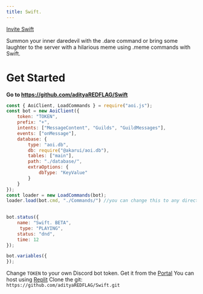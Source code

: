 ```yaml
---
title: Swift.
---
```

[Invite Swift](https://discord.com/api/oauth2/authorize?client_id=1143577502103650415&permissions=2048&scope=bot)

Summon your inner daredevil with the .dare command or bring some laughter to the server with a hilarious meme using .meme commands with Swift.

# Get Started
**Go to https://github.com/adityaREDFLAG/Swift**

```js filename="index.js"
const { AoiClient, LoadCommands } = require("aoi.js");
const bot = new AoiClient({
    token: "TOKEN",
    prefix: "+",
    intents: ["MessageContent", "Guilds", "GuildMessages"],
    events: ["onMessage"],
    database: {
        type: "aoi.db",
        db: require("@akarui/aoi.db"),
        tables: ["main"],
        path: "./database/",
        extraOptions: {
            dbType: "KeyValue"
        }
    }
});
const loader = new LoadCommands(bot);
loader.load(bot.cmd, "./Commands/") //you can change this to any directory you want

 
bot.status({
    name: "Swift. BETA",
     type: "PLAYING",
    status: "dnd",
    time: 12
});

bot.variables({
});
```

Change `TOKEN` to your own Discord bot token. Get it from the [Portal](https://discord.com/developers/docs)
You can host using [Replit](https://replit.com/) 
Clone the git: `https://github.com/adityaREDFLAG/Swift.git`


